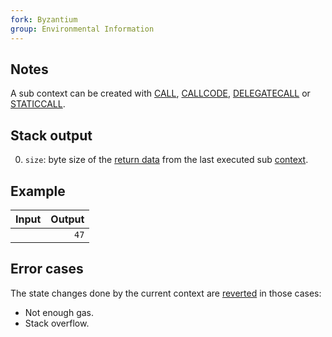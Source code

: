 ```yaml
---
fork: Byzantium
group: Environmental Information
---
```


## Notes

A sub context can be created with [CALL](/#F1), [CALLCODE](/#F2), [DELEGATECALL](/#F4) or [STATICCALL](/#FA).

## Stack output

0. `size`: byte size of the [return data](/about) from the last executed sub [context](/about).

## Example

| Input | Output |
|------:|-------:|
|  | `47` |

## Error cases

The state changes done by the current context are [reverted](#FD) in those cases:
- Not enough gas.
- Stack overflow.
